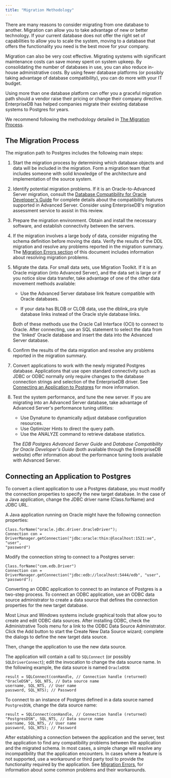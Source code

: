 ```yaml
---
title: "Migration Methodology"
---
```


<div id="migration_methodology" class="registered_link"></div>

There are many reasons to consider migrating from one database to another. Migration can allow you to take advantage of new or better technology. If your current database does not offer the right set of capabilities to allow you to scale the system, moving to a database that offers the functionality you need is the best move for your company.

Migration can also be very cost effective. Migrating systems with significant maintenance costs can save money spent on system upkeep. By consolidating the number of databases in use, you can also reduce in-house administrative costs. By using fewer database platforms (or possibly taking advantage of database compatibility), you can do more with your IT budget.

Using more than one database platform can offer you a graceful migration path should a vendor raise their pricing or change their company directive. EnterpriseDB has helped companies migrate their existing database systems to Postgres for years.

We recommend following the methodology detailed in [The Migration Process](#the-migration-process).

<div id="the_migration_process" class="registered_link"></div>

## The Migration Process

The migration path to Postgres includes the following main steps:

1.  Start the migration process by determining which database objects and data will be included in the migration. Form a migration team that includes someone with solid knowledge of the architecture and implementation of the source system.
2.  Identify potential migration problems. If it is an Oracle-to-Advanced Server migration, consult the [Database Compatibility for Oracle Developer's Guide](https://www.enterprisedb.com/edb-docs/d/edb-postgres-advanced-server/user-guides/database-compatibility-for-oracle-developers-guide/11/toc.html) for complete details about the compatibility features supported in Advanced Server. Consider using EnterpriseDB's migration assessment service to assist in this review.
3.  Prepare the migration environment. Obtain and install the necessary software, and establish connectivity between the servers.
4.  If the migration involves a large body of data, consider migrating the schema definition before moving the data. Verify the results of the DDL migration and resolve any problems reported in the migration summary. The [Migration Errors section](09_mtk_errors/#mtk_errors) of this document includes information about resolving migration problems.
5.  Migrate the data. For small data sets, use Migration Toolkit. If it is an Oracle migration (into Advanced Server), and the data set is large or if you notice slow data transfer, take advantage of one of the other data movement methods available:

    -   Use the Advanced Server database link feature compatible with Oracle databases.

    -   If your data has BLOB or CLOB data, use the dblink_ora style database links instead of the Oracle style database links.

    Both of these methods use the Oracle Call Interface (OCI) to connect to Oracle. After connecting, use an SQL statement to select the data from the 'linked' Oracle database and insert the data into the Advanced Server database.

1.  Confirm the results of the data migration and resolve any problems reported in the migration summary.
2.  Convert applications to work with the newly migrated Postgres database. Applications that use open standard connectivity such as JDBC or ODBC normally only require changes to the database connection strings and selection of the EnterpriseDB driver. See [Connecting an Application to Postgres](#connecting_application_postgres) for more information.
3.  Test the system performance, and tune the new server. If you are migrating into an Advanced Server database, take advantage of Advanced Server's performance tuning utilities:

    -   Use Dynatune to dynamically adjust database configuration resources.
    -   Use Optimizer Hints to direct the query path.
    -   Use the ANALYZE command to retrieve database statistics.

    The *EDB Postgres Advanced Server Guide* and *Database* *Compatibility* *for* *Oracle* *Developer's* *Guide* (both available through the EnterpriseDB website) offer information about the performance tuning tools available with Advanced Server.

<div id="connecting_application_postgres" class="registered_link"></div>

## Connecting an Application to Postgres

To convert a client application to use a Postgres database, you must modify the connection properties to specify the new target database. In the case of a Java application, change the JDBC driver name (Class.forName) and JDBC URL.

A Java application running on Oracle might have the following connection properties:

```
Class.forName("oracle.jdbc.driver.OracleDriver");
Connection con =
DriverManager.getConnection("jdbc:oracle:thin:@localhost:1521:xe",
"user",
"password")
```

Modify the connection string to connect to a Postgres server:

```
Class.forName("com.edb.Driver")
Connection con = DriverManager.getConnection("jdbc:edb://localhost:5444/edb", "user", "password");
```

Converting an ODBC application to connect to an instance of Postgres is a two-step process. To connect an ODBC application, use an ODBC data source administrator to create a data source that defines the connection properties for the new target database.

Most Linux and Windows systems include graphical tools that allow you to create and edit ODBC data sources. After installing ODBC, check the Administrative Tools menu for a link to the ODBC Data Source Administrator. Click the Add button to start the Create New Data Source wizard; complete the dialogs to define the new target data source.

Then, change the application to use the new data source.

The application will contain a call to `SQLConnect` (or possibly `SQLDriverConnect`); edit the invocation to change the data source name. In the following example, the data source is named `OracleDSN`:

```
result = SQLConnect(conHandle, // Connection handle (returned)
"OracleDSN", SQL_NTS, // Data source name
username, SQL_NTS, // User name
password, SQL_NTS); // Password
```

To connect to an instance of Postgres defined in a data source named `PostgresDSN`, change the data source name:

```
result = SQLConnect(conHandle, // Connection handle (returned)
"PostgresDSN", SQL_NTS, // Data source name
username, SQL_NTS, // User name
password, SQL_NTS); // Password
```

After establishing a connection between the application and the server, test the application to find any compatibility problems between the application and the migrated schema. In most cases, a simple change will resolve any incompatibility that the application encounters. In cases where a feature is not supported, use a workaround or third party tool to provide the functionality required by the application. See [Migration Errors](09_mtk_errors/#mtk_errors), for information about some common problems and their workarounds.

